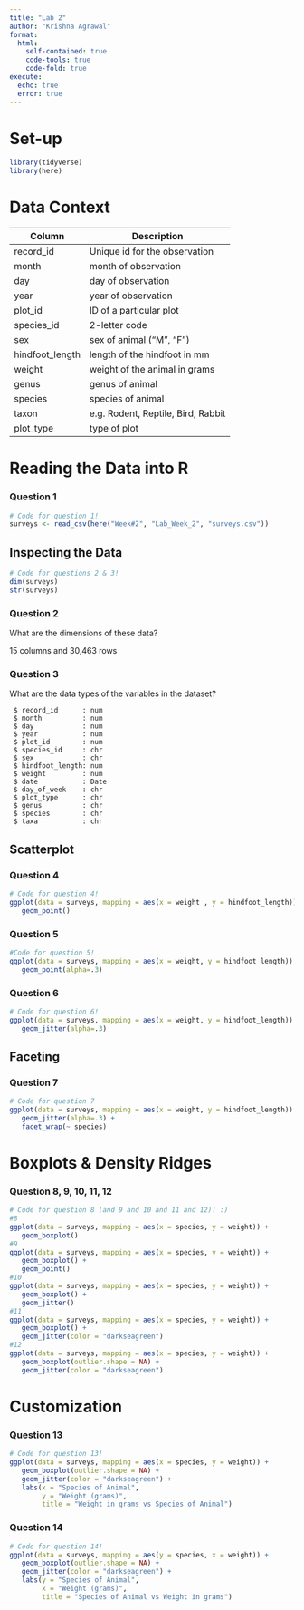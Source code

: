 ```yaml
---
title: "Lab 2"
author: "Krishna Agrawal"
format:
  html:
    self-contained: true
    code-tools: true
    code-fold: true
execute:
  echo: true
  error: true
---
```


# Set-up

```r
library(tidyverse)
library(here)
```

# Data Context

| Column          | Description                        |
|-----------------|------------------------------------|
| record_id       | Unique id for the observation      |
| month           | month of observation               |
| day             | day of observation                 |
| year            | year of observation                |
| plot_id         | ID of a particular plot            |
| species_id      | 2-letter code                      |
| sex             | sex of animal ("M", "F")           |
| hindfoot_length | length of the hindfoot in mm       |
| weight          | weight of the animal in grams      |
| genus           | genus of animal                    |
| species         | species of animal                  |
| taxon           | e.g. Rodent, Reptile, Bird, Rabbit |
| plot_type       | type of plot                       |

# Reading the Data into R

### **Question 1**

```r
# Code for question 1! 
surveys <- read_csv(here("Week#2", "Lab_Week_2", "surveys.csv"))
```

## Inspecting the Data

```r
# Code for questions 2 & 3!
dim(surveys)
str(surveys)
```

### **Question 2**

What are the dimensions of these data?

15 columns and 30,463 rows

### **Question 3**

What are the data types of the variables in the dataset?

     $ record_id      : num 
     $ month          : num 
     $ day            : num 
     $ year           : num 
     $ plot_id        : num 
     $ species_id     : chr 
     $ sex            : chr 
     $ hindfoot_length: num 
     $ weight         : num 
     $ date           : Date
     $ day_of_week    : chr 
     $ plot_type      : chr 
     $ genus          : chr 
     $ species        : chr 
     $ taxa           : chr 

## Scatterplot

### **Question 4**

```r
# Code for question 4! 
ggplot(data = surveys, mapping = aes(x = weight , y = hindfoot_length)) +  
   geom_point()

```

### **Question 5**

```r
#Code for question 5!
ggplot(data = surveys, mapping = aes(x = weight, y = hindfoot_length)) +  
   geom_point(alpha=.3)
```

### **Question 6**

```r
# Code for question 6! 
ggplot(data = surveys, mapping = aes(x = weight, y = hindfoot_length)) +  
   geom_jitter(alpha=.3)
```

## Faceting

### **Question 7**

```r
# Code for question 7
ggplot(data = surveys, mapping = aes(x = weight, y = hindfoot_length)) +  
   geom_jitter(alpha=.3) +
   facet_wrap(~ species)
```

# Boxplots & Density Ridges

### **Question 8, 9, 10, 11, 12**

```r
# Code for question 8 (and 9 and 10 and 11 and 12)! :) 
#8
ggplot(data = surveys, mapping = aes(x = species, y = weight)) +  
   geom_boxplot() 
#9
ggplot(data = surveys, mapping = aes(x = species, y = weight)) +  
   geom_boxplot() +
   geom_point() 
#10
ggplot(data = surveys, mapping = aes(x = species, y = weight)) +  
   geom_boxplot() +
   geom_jitter() 
#11
ggplot(data = surveys, mapping = aes(x = species, y = weight)) +  
   geom_boxplot() +
   geom_jitter(color = "darkseagreen")
#12
ggplot(data = surveys, mapping = aes(x = species, y = weight)) +  
   geom_boxplot(outlier.shape = NA) +
   geom_jitter(color = "darkseagreen")
```

# Customization

### **Question 13**

```r
# Code for question 13! 
ggplot(data = surveys, mapping = aes(x = species, y = weight)) +
   geom_boxplot(outlier.shape = NA) +
   geom_jitter(color = "darkseagreen") +
   labs(x = "Species of Animal",
        y = "Weight (grams)", 
        title = "Weight in grams vs Species of Animal")
```

### **Question 14**

```r
# Code for question 14!
ggplot(data = surveys, mapping = aes(y = species, x = weight)) +
   geom_boxplot(outlier.shape = NA) +
   geom_jitter(color = "darkseagreen") +
   labs(y = "Species of Animal",
        x = "Weight (grams)", 
        title = "Species of Animal vs Weight in grams")
```

